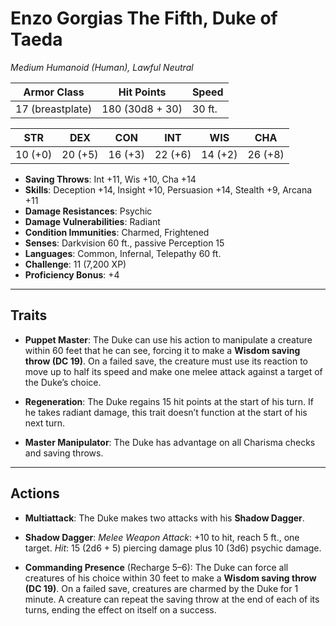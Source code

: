 # Enzo Gorgias The Fifth, Duke of Taeda

_Medium Humanoid (Human), Lawful Neutral_

| **Armor Class**  | **Hit Points**  | **Speed** |
| ---------------- | --------------- | --------- |
| 17 (breastplate) | 180 (30d8 + 30) | 30 ft.    |

| **STR** | **DEX** | **CON** | **INT** | **WIS** | **CHA** |
| ------- | ------- | ------- | ------- | ------- | ------- |
| 10 (+0) | 20 (+5) | 16 (+3) | 22 (+6) | 14 (+2) | 26 (+8) |

- **Saving Throws**: Int +11, Wis +10, Cha +14
- **Skills**: Deception +14, Insight +10, Persuasion +14, Stealth +9, Arcana +11
- **Damage Resistances**: Psychic
- **Damage Vulnerabilities**: Radiant
- **Condition Immunities**: Charmed, Frightened
- **Senses**: Darkvision 60 ft., passive Perception 15
- **Languages**: Common, Infernal, Telepathy 60 ft.
- **Challenge**: 11 (7,200 XP)
- **Proficiency Bonus**: +4

---

## Traits

- **Puppet Master**: The Duke can use his action to manipulate a creature within 60 feet that he can see, forcing it to make a **Wisdom saving throw (DC 19)**. On a failed save, the creature must use its reaction to move up to half its speed and make one melee attack against a target of the Duke’s choice.

- **Regeneration**: The Duke regains 15 hit points at the start of his turn. If he takes radiant damage, this trait doesn’t function at the start of his next turn.

- **Master Manipulator**: The Duke has advantage on all Charisma checks and saving throws.

---

## Actions

- **Multiattack**: The Duke makes two attacks with his **Shadow Dagger**.

- **Shadow Dagger**: _Melee Weapon Attack_: +10 to hit, reach 5 ft., one target.
  _Hit_: 15 (2d6 + 5) piercing damage plus 10 (3d6) psychic damage.

- **Commanding Presence** (Recharge 5–6): The Duke can force all creatures of his choice within 30 feet to make a **Wisdom saving throw (DC 19)**. On a failed save, creatures are charmed by the Duke for 1 minute. A creature can repeat the saving throw at the end of each of its turns, ending the effect on itself on a success.
